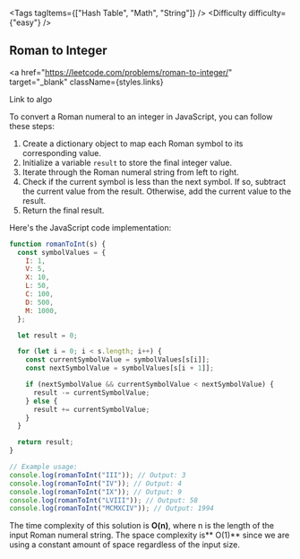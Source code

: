 
<Tags tagItems={["Hash Table", "Math", "String"]} />
<Difficulty difficulty={"easy"} />
## Roman to Integer

<a
  href="https://leetcode.com/problems/roman-to-integer/"
  target="_blank"
  className={styles.links}
>
  Link to algo
</a>

To convert a Roman numeral to an integer in JavaScript, you can follow these steps:

1. Create a dictionary object to map each Roman symbol to its corresponding value.
2. Initialize a variable `result` to store the final integer value.
3. Iterate through the Roman numeral string from left to right.
4. Check if the current symbol is less than the next symbol. If so, subtract the current value from the result. Otherwise, add the current value to the result.
5. Return the final result.

Here's the JavaScript code implementation:

```javascript
function romanToInt(s) {
  const symbolValues = {
    I: 1,
    V: 5,
    X: 10,
    L: 50,
    C: 100,
    D: 500,
    M: 1000,
  };

  let result = 0;

  for (let i = 0; i < s.length; i++) {
    const currentSymbolValue = symbolValues[s[i]];
    const nextSymbolValue = symbolValues[s[i + 1]];

    if (nextSymbolValue && currentSymbolValue < nextSymbolValue) {
      result -= currentSymbolValue;
    } else {
      result += currentSymbolValue;
    }
  }

  return result;
}

// Example usage:
console.log(romanToInt("III")); // Output: 3
console.log(romanToInt("IV")); // Output: 4
console.log(romanToInt("IX")); // Output: 9
console.log(romanToInt("LVIII")); // Output: 58
console.log(romanToInt("MCMXCIV")); // Output: 1994
```

The time complexity of this solution is **O(n)**, where n is the length of the input Roman numeral string. The space complexity is** O(1)** since we are using a constant amount of space regardless of the input size.
